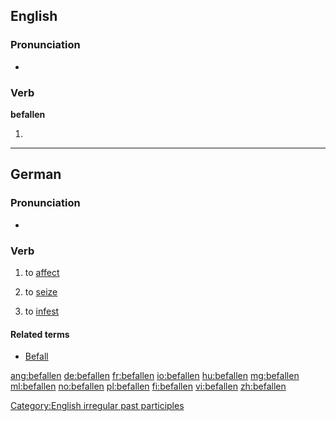 ==English==

===Pronunciation===
* {{IPA|/bɪˈfɑlən/}}

===Verb===
'''befallen'''

# {{past participle of|befall}}

<!--this belongs on the page for "befall"

====Translations====
* Dutch: [[ge]]-->

[[Category:English irregular past participles]]

----

==German==

===Pronunciation===
* {{IPA|/bəˈfaln̩/|/bəˈfalən/|lang=de}}

===Verb===
{{de-verb}}

# {{context|of a disease|lang=de}} to [[affect]]
# {{context|of fear, desire, etc.|lang=de}} to [[seize]]
# to [[infest]]

====Related terms====
* [[Befall]]

[[ang:befallen]]
[[de:befallen]]
[[fr:befallen]]
[[io:befallen]]
[[hu:befallen]]
[[mg:befallen]]
[[ml:befallen]]
[[no:befallen]]
[[pl:befallen]]
[[fi:befallen]]
[[vi:befallen]]
[[zh:befallen]]